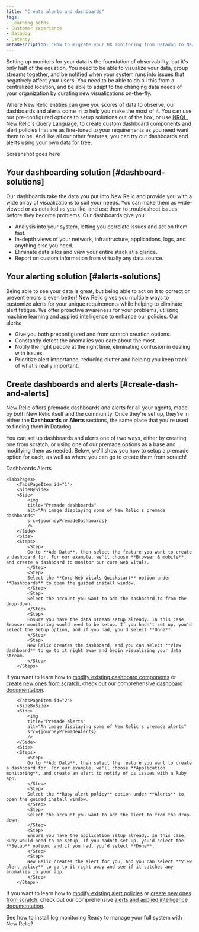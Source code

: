 ```yaml
---
title: "Create alerts and dashboards"
tags:
- Learning paths
- Customer experience
- Datadog
- Latency
metaDescription: "How to migrate your UX monitoring from Datadog to New Relic."
---
```




Setting up monitors for your data is the foundation of observability, but it's only half of the equation. You need to be able to visualize your data, group streams together, and be notified when your system runs into issues that negatively affect your users. You need to be able to do all this from a centralized location, and be able to adapt to the changing data needs of your organization by curating new visualizations on-the-fly. 

Where New Relic entities can give you scores of data to observe, our dashboards and alerts come in to help you make the most of it. You can use our pre-configured options to setup solutions out of the box, or use [NRQL](/docs/query-your-data/nrql-new-relic-query-language/get-started/introduction-nrql-new-relics-query-language/), New Relic's Query Language, to create custom dashboard components and alert policies that are as fine-tuned to your requirements as you need want them to be. And like all our other features, you can try out dashboards and alerts using your own data [for free](https://newrelic.com/signup).

Screenshot goes here

## Your dashboarding solution [#dashboard-solutions]

Our dashboards take the data you put into New Relic and provide you with a wide array of visualizations to suit your needs. You can make them as wide-viewed or as detailed as you like, and use them to troubleshoot issues before they become problems. Our dashboards give you:

* Analysis into your system, letting you correlate issues and act on them fast.
* In-depth views of your network, infrastructure, applications, logs, and anything else you need.
* Eliminate data silos and view your entire stack at a glance. 
* Report on custom information from virtually any data source.

## Your alerting solution [#alerts-solutions]

Being able to see your data is great, but being able to act on it to correct or prevent errors is even better! New Relic gives you multiple ways to customize alerts for your unique requirements while helping to eliminate alert fatigue. We offer proactive awareness for your problems, utilizing machine learning and applied intelligence to enhance our policies. Our alerts:

* Give you both preconfigured and from scratch creation options.
* Constantly detect the anomalies you care about the most. 
* Notify the right people at the right time, eliminating confusion in dealing with issues.
* Prioritize alert importance, reducing clutter and helping you keep track of what's really important.

## Create dashboards and alerts [#create-dash-and-alerts]

New Relic offers premade dashboards and alerts for all your agents, made by both New Relic itself and the community. Once they're set up, they're in either the **Dashboards** or **Alerts** sections, the same place that you're used to finding them in Datadog. 

You can set up dashboards and alerts one of two ways, either by creating one from scratch, or using one of our premade options as a base and modifying them as needed. Below, we'll show you how to setup a premade option for each, as well as where you can go to create them from scratch!

<Tabs>
	<TabsBar>
        <TabsBarItem id="1">
            Dashboards
        </TabsBarItem>
        <TabsBarItem id="2">
            Alerts
        </TabsBarItem>
    </TabsBar>

    <TabsPages>
        <TabsPageItem id="1">
        <SideBySide>
        <Side>
            <img
            title="Premade dashboards"
            alt="An image displaying some of New Relic's premade dashboards"
            src={journeyPremadeDashboards}
            />
        </Side>
        <Side>
        <Steps>
            <Step>
            Go to **Add Data**, then select the feature you want to create a dashboard for. For our example, we'll choose **Browser & mobile**, and create a dashboard to monitor our core web vitals.  
            </Step>
            <Step>
            Select the **Core Web Vitals Quickstart** option under **Dashboards** to open the guided install window.
            </Step>
            <Step>
            Select the account you want to add the dashboard to from the drop-down.
            </Step>
            <Step>
            Ensure you have the data stream setup already. In this case, Browser monitoring would need to be setup. If you hadn't set up, you'd select the Setup option, and if you had, you'd select **Done**.
            </Step>
            <Step>
            New Relic creates the dashboard, and you can select **View dashboard** to go to it right away and begin visualizing your data stream.
            </Step>
        </Steps>

If you want to learn how to [modify existing dashboard components](/docs/query-your-data/explore-query-data/dashboards/manage-your-dashboard/#dash-manage) or [create new ones from scratch](/docs/query-your-data/explore-query-data/dashboards/introduction-dashboards/#dashboards-create-new), check out our comprehensive [dashboard documentation](/docs/query-your-data/explore-query-data/dashboards/introduction-dashboards/).
        </Side>
        </SideBySide>
        </TabsPageItem>

        <TabsPageItem id="2">
        <SideBySide>
        <Side>
            <img
            title="Premade alerts"
            alt="An image displaying some of New Relic's premade alerts"
            src={journeyPremadeAlerts}
            />
        </Side>
        <Side>
        <Steps>
            <Step>
            Go to **Add Data**, then select the feature you want to create a dashboard for. For our example, we'll choose **Application monitoring**, and create an alert to notify of us issues with a Ruby app.  
            </Step>
            <Step>
            Select the **Ruby alert policy** option under **Alerts** to open the guided install window.
            </Step>
            <Step>
            Select the account you want to add the alert to from the drop-down.
            </Step>
            <Step>
            Ensure you have the application setup already. In this case, Ruby would need to be setup. If you hadn't set up, you'd select the **Setup** option, and if you had, you'd select **Done**.
            </Step>
            <Step>
            New Relic creates the alert for you, and you can select **View alert policy** to go to it right away and see if it catches any anomalies in your app.
            </Step>
        </Steps>

If you want to learn how to [modify existing alert policies](/docs/alerts-applied-intelligence/new-relic-alerts/alert-policies/create-edit-or-find-alert-policy/#quick-reference-policies) or [create new ones from scratch](/docs/alerts-applied-intelligence/new-relic-alerts/get-started/your-first-nrql-condition/), check out our comprehensive [alerts and applied intelligence documentation](/docs/alerts-applied-intelligence/overview/).
        </Side>
        </SideBySide>
        </TabsPageItem>
    </TabsPages>
</Tabs>


<SideBySide>
    <Side>
        <DocTiles variant="labs">
            <DocTile
                path="/docs/journey-migration/migrating-logs/"
                label={{text: '⬅️ PREVIOUS', color: '#AFE2E3'}}    
            >
                See how to install log monitoring
            </DocTile>
        </DocTiles>
    </Side>
    <Side>
        <DocTiles variant="labs">
            <DocTile
                path="/docs/journey-migration/making-the-switch/"
                label={{text: 'NEXT ➡️', color: '#AFE2E3'}}    
            >
                Ready to manage your full system with New Relic?
            </DocTile>
        </DocTiles>
    </Side>
</SideBySide>